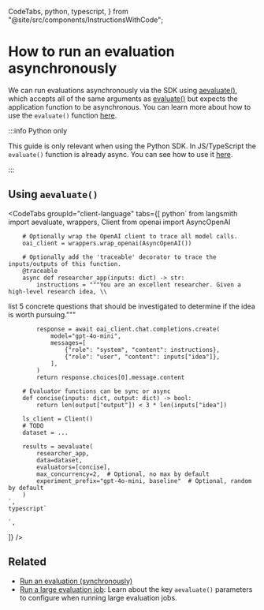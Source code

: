   CodeTabs,
  python,
  typescript,
} from "@site/src/components/InstructionsWithCode";

# How to run an evaluation asynchronously

We can run evaluations asynchronously via the SDK using [aevaluate()](https://langsmith-sdk.readthedocs.io/en/latest/evaluation/langsmith.evaluation._arunner.aevaluate.html),
which accepts all of the same arguments as [evaluate()](https://langsmith-sdk.readthedocs.io/en/latest/evaluation/langsmith.evaluation._runner.evaluate.html) but expects the application function to be asynchronous.
You can learn more about how to use the `evaluate()` function [here](../../how_to_guides/evaluation/evaluate_llm_application).

:::info Python only

This guide is only relevant when using the Python SDK.
In JS/TypeScript the `evaluate()` function is already async.
You can see how to use it [here](../../how_to_guides/evaluation/evaluate_llm_application).

:::

## Using `aevaluate()`

<CodeTabs
  groupId="client-language"
  tabs={[
    python`
        from langsmith import aevaluate, wrappers, Client
        from openai import AsyncOpenAI

        # Optionally wrap the OpenAI client to trace all model calls.
        oai_client = wrappers.wrap_openai(AsyncOpenAI())

        # Optionally add the 'traceable' decorator to trace the inputs/outputs of this function.
        @traceable
        async def researcher_app(inputs: dict) -> str:
            instructions = """You are an excellent researcher. Given a high-level research idea, \\

list 5 concrete questions that should be investigated to determine if the idea is worth pursuing."""

            response = await oai_client.chat.completions.create(
                model="gpt-4o-mini",
                messages=[
                    {"role": "system", "content": instructions},
                    {"role": "user", "content": inputs["idea"]},
                ],
            )
            return response.choices[0].message.content

        # Evaluator functions can be sync or async
        def concise(inputs: dict, output: dict) -> bool:
            return len(output["output"]) < 3 * len(inputs["idea"])

        ls_client = Client()
        # TODO
        dataset = ...

        results = aevaluate(
            researcher_app,
            data=dataset,
            evaluators=[concise],
            max_concurrency=2,  # Optional, no max by default
            experiment_prefix="gpt-4o-mini, baseline"  # Optional, random by default
        )
    `,
    typescript`

    `,

]}
/>

## Related

- [Run an evaluation (synchronously)](../../how_to_guides/evaluation/evaluate_llm_application)
- [Run a large evaluation job](../../how_to_guides/evaluation/large_job): Learn about the key `aevaluate()` parameters to configure when running large evaluation jobs.
